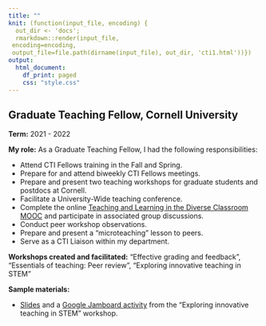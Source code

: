 ```yaml
---
title: ""
knit: (function(input_file, encoding) {
  out_dir <- 'docs';
  rmarkdown::render(input_file,
 encoding=encoding,
 output_file=file.path(dirname(input_file), out_dir, 'cti1.html'))})
output:
  html_document:
    df_print: paged
    css: "style.css"
---
```


## Graduate Teaching Fellow, Cornell University

**Term:** 2021 - 2022    

**My role:** As a Graduate Teaching Fellow, I had the following responsibilities:

- Attend CTI Fellows training in the Fall and Spring.  
- Prepare for and attend biweekly CTI Fellows meetings.  
- Prepare and present two teaching workshops for graduate students and postdocs at Cornell.  
- Facilitate a University-Wide teaching conference.  
- Complete the online [Teaching and Learning in the Diverse Classroom MOOC](https://teaching.cornell.edu/tldc-mooc) and participate in associated group discussions.   
- Conduct peer workshop observations.   
- Prepare and present a "microteaching" lesson to peers.    
- Serve as a CTI Liaison within my department.   
\vspace{1em}

\noindent
**Workshops created and facilitated:** "Effective grading and feedback", "Essentials of teaching: Peer review", "Exploring innovative teaching in STEM"

\noindent
**Sample materials:** 

- [Slides](https://github.com/kimberlywebb/teaching_portfolio_docs/blob/01f5f68294a8f4a3b9d3252ae07e9eba458352f6/U-Wide_InnovativeTeachingSTEM.pdf?raw=true) and a [Google Jamboard activity](https://github.com/kimberlywebb/teaching_portfolio_docs/blob/01f5f68294a8f4a3b9d3252ae07e9eba458352f6/U-Wide_Jamboard.pdf?raw=true) from the "Exploring innovative teaching in STEM" workshop. 

